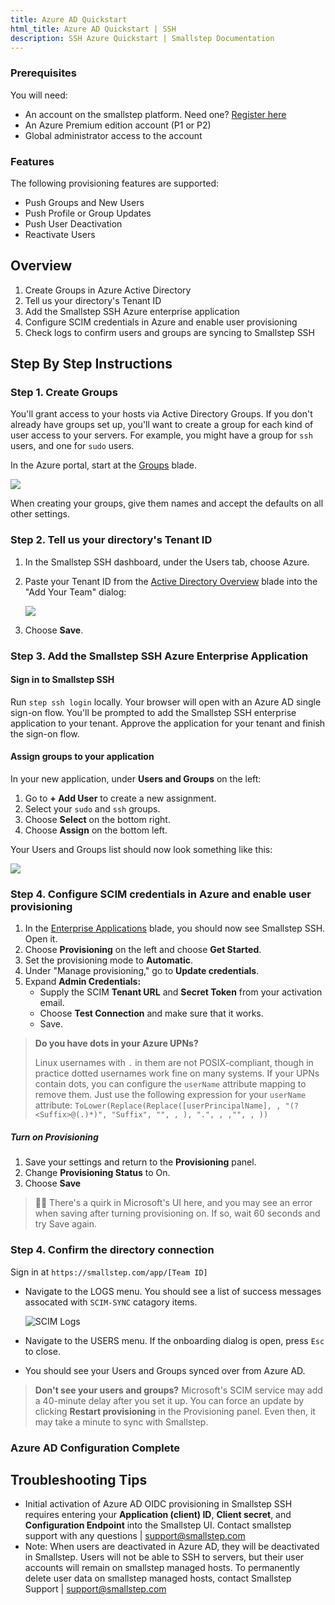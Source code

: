 ```yaml
---
title: Azure AD Quickstart
html_title: Azure AD Quickstart | SSH
description: SSH Azure Quickstart | Smallstep Documentation
---
```


### Prerequisites

You will need:

* An account on the smallstep platform. Need one? [Register here](https://info.smallstep.com/signup/)
* An Azure Premium edition account (P1 or P2)
* Global administrator access to the account

### Features

The following provisioning features are supported:

* Push Groups and New Users
* Push Profile or Group Updates
* Push User Deactivation
* Reactivate Users

## Overview
1. Create Groups in Azure Active Directory
2. Tell us your directory's Tenant ID
3. Add the Smallstep SSH Azure enterprise application
4. Configure SCIM credentials in Azure and enable user provisioning
5. Check logs to confirm users and groups are syncing to Smallstep SSH

## Step By Step Instructions

### Step 1. Create Groups

You'll grant access to your hosts via Active Directory Groups. If you don't already have groups set up, you'll want to create a group for each kind of user access to your servers. For example, you might have a group for `ssh` users, and one for `sudo` users.

In the Azure portal, start at the [Groups](https://portal.azure.com/#blade/Microsoft_AAD_IAM/GroupsManagementMenuBlade/AllGroups) blade.

![](/static/graphics/quickstart/aad-create-user-group.png)

When creating your groups, give them names and accept the defaults on all other settings.

### Step 2. Tell us your directory's Tenant ID

1. In the Smallstep SSH dashboard, under the Users tab, choose Azure.
2. Paste your Tenant ID from the [Active Directory Overview](https://portal.azure.com/#blade/Microsoft_AAD_IAM/ActiveDirectoryMenuBlade/Overview) blade into the "Add Your Team" dialog:

   ![](/static/graphics/quickstart/azure-onboarding.png)

3. Choose **Save**.

### Step 3. Add the Smallstep SSH Azure Enterprise Application

#### Sign in to Smallstep SSH

Run `step ssh login` locally.
Your browser will open with an Azure AD single sign-on flow.
You'll be prompted to add the Smallstep SSH enterprise application to your tenant.
Approve the application for your tenant and finish the sign-on flow.

#### Assign groups to your application

In your new application, under **Users and Groups** on the left:

1.  Go to **+ Add User** to create a new assignment.
2.  Select your `sudo` and `ssh` groups.
3.  Choose **Select** on the bottom right.
4.  Choose **Assign** on the bottom left.

Your Users and Groups list should now look something like this:

![](/static/graphics/quickstart/aad-group-example.png)

### Step 4. Configure SCIM credentials in Azure and enable user provisioning

1.  In the [Enterprise Applications](https://portal.azure.com/#blade/Microsoft_AAD_IAM/StartboardApplicationsMenuBlade/AllApps/menuId/) blade, you should now see Smallstep SSH. Open it.
1.  Choose **Provisioning** on the left and choose **Get Started**.
2.  Set the provisioning mode to **Automatic**.
3.  Under "Manage provisioning," go to **Update credentials**.
4.  Expand **Admin Credentials:**
    * Supply the SCIM **Tenant URL** and **Secret Token** from your activation email.
    * Choose **Test Connection** and make sure that it works.
	* Save.

> **Do you have dots in your Azure UPNs?**
>
> Linux usernames with `.` in them are not POSIX-compliant,
> though in practice dotted usernames work fine on many systems.
> If your UPNs contain dots,
> you can configure the `userName` attribute mapping to remove them.
> Just use the following expression for your `userName` attribute:
> `ToLower(Replace(Replace([userPrincipalName], , "(?<Suffix>@(.)*)", "Suffix", "", , ), ".", , ,"", , ))`

##### Turn on Provisioning

1.  Save your settings and return to the **Provisioning** panel.
2.  Change **Provisioning Status** to On.
3.  Choose **Save**

> 🤦‍♂️ There's a quirk in Microsoft's UI here, and you may see an error when saving after turning provisioning on. If so, wait 60 seconds and try Save again.

### Step 4. Confirm the directory connection

Sign in at `https://smallstep.com/app/[Team ID]`

* Navigate to the LOGS menu. You should see a list of success messages assocated with `SCIM-SYNC` catagory items.

   ![](/static/graphics/quickstart/scim-logs.png "SCIM Logs")

* Navigate to the USERS menu. If the onboarding dialog is open, press `Esc` to close.
* You should see your Users and Groups synced over from Azure AD.

> **Don't see your users and groups?** Microsoft's SCIM service may add a 40-minute delay after you set it up. You can force an update by clicking **Restart provisioning** in the Provisioning panel. Even then, it may take a minute to sync with Smallstep.

### Azure AD Configuration Complete

## Troubleshooting Tips

* Initial activation of Azure AD OIDC provisioning in Smallstep SSH requires entering your **Application (client) ID**, **Client secret**, and **Configuration Endpoint** into the Smallstep UI. Contact smallstep support with any questions | [support@smallstep.com](mailto:support@smallstep.com)
* Note: When users are deactivated in Azure AD, they will be deactivated in Smallstep. Users will not be able to SSH to servers, but their user accounts will remain on smallstep managed hosts. To permanently delete user data on smallstep managed hosts, contact Smallstep Support | [support@smallstep.com](mailto:support@smallstep.com)
